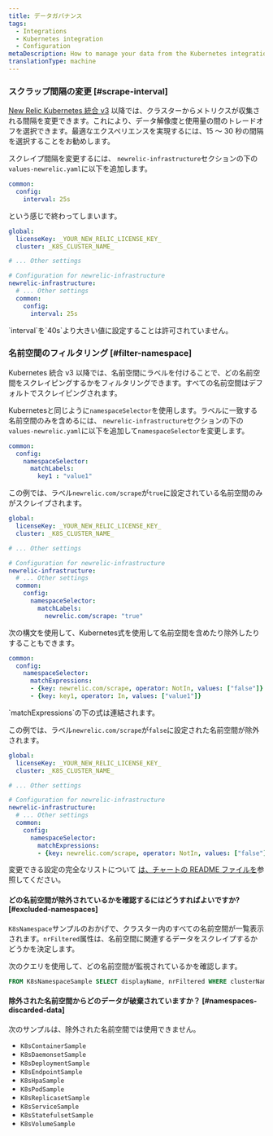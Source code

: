 ```yaml
---
title: データガバナンス
tags:
  - Integrations
  - Kubernetes integration
  - Configuration
metaDescription: How to manage your data from the Kubernetes integration.
translationType: machine
---
```


### スクラップ間隔の変更 [#scrape-interval]

[New Relic Kubernetes 統合 v3](/docs/kubernetes-pixie/kubernetes-integration/advanced-configuration/changes-since-v3/) 以降では、クラスターからメトリクスが収集される間隔を変更できます。これにより、データ解像度と使用量の間のトレードオフを選択できます。最適なエクスペリエンスを実現するには、15 ～ 30 秒の間隔を選択することをお勧めします。

スクレイプ間隔を変更するには、 `newrelic-infrastructure`セクションの下の`values-newrelic.yaml`に以下を追加します。

```yaml
common:
  config:
    interval: 25s
```

という感じで終わってしまいます。

```yaml
global:
  licenseKey: _YOUR_NEW_RELIC_LICENSE_KEY_
  cluster: _K8S_CLUSTER_NAME_

# ... Other settings

# Configuration for newrelic-infrastructure
newrelic-infrastructure:
  # ... Other settings
  common:
    config:
      interval: 25s
```

<Callout variant="important">
  `interval`を`40s`より大きい値に設定することは許可されていません。
</Callout>

### 名前空間のフィルタリング [#filter-namespace]

Kubernetes 統合 v3 以降では、名前空間にラベルを付けることで、どの名前空間をスクレイピングするかをフィルタリングできます。すべての名前空間はデフォルトでスクレイピングされます。

Kubernetesと同じように`namespaceSelector`を使用します。ラベルに一致する名前空間のみを含めるには、 `newrelic-infrastructure`セクションの下の`values-newrelic.yaml`に以下を追加して`namespaceSelector`を変更します。

```yaml
common:
  config:
    namespaceSelector:
      matchLabels:
        key1 : "value1"
```

この例では、ラベル`newrelic.com/scrape`が`true`に設定されている名前空間のみがスクレイプされます。

```yaml
global:
  licenseKey: _YOUR_NEW_RELIC_LICENSE_KEY_
  cluster: _K8S_CLUSTER_NAME_

# ... Other settings 

# Configuration for newrelic-infrastructure
newrelic-infrastructure:
  # ... Other settings 
  common:
    config:
      namespaceSelector:
        matchLabels:
          newrelic.com/scrape: "true"
```

次の構文を使用して、Kubernetes式を使用して名前空間を含めたり除外したりすることもできます。

```yaml
common:
  config:
    namespaceSelector:
      matchExpressions:
      - {key: newrelic.com/scrape, operator: NotIn, values: ["false"]}
      - {key: key1, operator: In, values: ["value1"]}
```

<Callout variant="tip">
  `matchExpressions`の下の式は連結されます。
</Callout>

この例では、ラベル`newrelic.com/scrape`が`false`に設定された名前空間が除外されます。

```yaml
global:
  licenseKey: _YOUR_NEW_RELIC_LICENSE_KEY_
  cluster: _K8S_CLUSTER_NAME_

# ... Other settings 

# Configuration for newrelic-infrastructure
newrelic-infrastructure:
  # ... Other settings
  common:
    config:
      namespaceSelector:
        matchExpressions:
        - {key: newrelic.com/scrape, operator: NotIn, values: ["false"]}
```

変更できる設定の完全なリストについて [は、チャートの README ファイルを](https://github.com/newrelic/nri-kubernetes/tree/main/charts/newrelic-infrastructure)参照してください。

#### どの名前空間が除外されているかを確認するにはどうすればよいですか? [#excluded-namespaces]

`K8sNamespace`サンプルのおかげで、クラスター内のすべての名前空間が一覧表示されます。`nrFiltered`属性は、名前空間に関連するデータをスクレイプするかどうかを決定します。

次のクエリを使用して、どの名前空間が監視されているかを確認します。

```sql
FROM K8sNamespaceSample SELECT displayName, nrFiltered WHERE clusterName = <clusterName> SINCE 2 MINUTES AGO
```

#### 除外された名前空間からどのデータが破棄されていますか？ [#namespaces-discarded-data]

次のサンプルは、除外された名前空間では使用できません。

* `K8sContainerSample`
* `K8sDaemonsetSample`
* `K8sDeploymentSample`
* `K8sEndpointSample`
* `K8sHpaSample`
* `K8sPodSample`
* `K8sReplicasetSample`
* `K8sServiceSample`
* `K8sStatefulsetSample`
* `K8sVolumeSample`